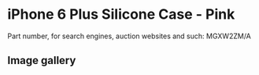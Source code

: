 
# iPhone 6 Plus Silicone Case - Pink

Part number, for search engines, auction websites and such: MGXW2ZM/A

## Image gallery

<div style={{ width: "768px" }}>
  <GalleryComponent
    images={[
      {
        original: "/everysource/MGXW2.webp",
        thumbnail: "/everypreview/MGXW2.webp",
      },
      {
        original: "/everysource/MGXW2_AV1_GOLD.webp",
        thumbnail: "/everypreview/MGXW2_AV1_GOLD.webp",
      },
      {
        original: "/everysource/MGXW2_AV1_SILVER.webp",
        thumbnail: "/everypreview/MGXW2_AV1_SILVER.webp",
      },
      {
        original: "/everysource/MGXW2_AV1_SPACE_GRAY.webp",
        thumbnail: "/everypreview/MGXW2_AV1_SPACE_GRAY.webp",
      },
      {
        original: "/everysource/MGXW2_AV2.webp",
        thumbnail: "/everypreview/MGXW2_AV2.webp",
      },
      {
        original: "/everysource/MGXW2_AV3.webp",
        thumbnail: "/everypreview/MGXW2_AV3.webp",
      },
      {
        original: "/everysource/MGXW2_AV4.webp",
        thumbnail: "/everypreview/MGXW2_AV4.webp",
      },
      {
        original: "/everysource/MGXW2_AV5.webp",
        thumbnail: "/everypreview/MGXW2_AV5.webp",
      }
    ]}
  />
</div>